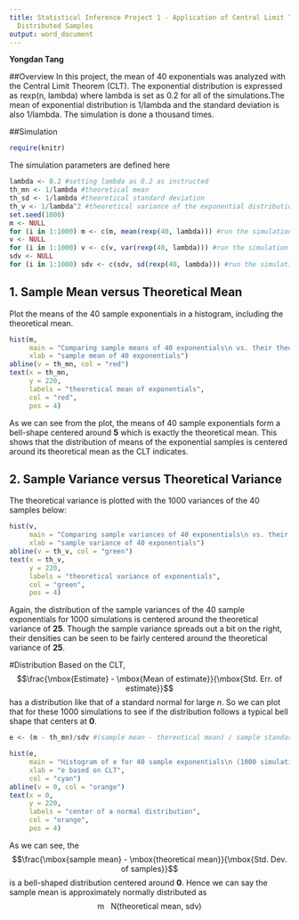 ```yaml
---
title: Statistical Inference Project 1 - Application of Central Limit Theorem to Exponentially
  Distributed Samples
output: word_document
---
```

**Yongdan Tang**

##Overview
In this project, the mean of 40 exponentials was analyzed with the Central Limit Theorem (CLT). The exponential distribution is expressed as rexp(n, lambda) where lambda is set as 0.2 for all of the simulations.The mean of exponential distribution is 1/lambda and the standard deviation is also 1/lambda. The simulation is done a thousand times.

##Simulation
```r
require(knitr)
```

The simulation parameters are defined here

```r
lambda <- 0.2 #setting lambda as 0.2 as instructed
th_mn <- 1/lambda #theoretical mean 
th_sd <- 1/lambda #theoretical standard deviation
th_v <- 1/lambda^2 #theoretical variance of the exponential distribution
set.seed(1000)
m <- NULL 
for (i in 1:1000) m <- c(m, mean(rexp(40, lambda))) #run the simulation 1000 times, obtaining means of 40 exponentials and store it in m 
v <- NULL
for (i in 1:1000) v <- c(v, var(rexp(40, lambda))) #run the simulation 1000 times, obtaining the variance of 40 exponentials and store it in v
sdv <- NULL
for (i in 1:1000) sdv <- c(sdv, sd(rexp(40, lambda))) #run the simulation 1000 times, obtaining the standard deviation of 40 exponentials and store it in sdv
```


## 1. Sample Mean versus Theoretical Mean
Plot the means of the 40 sample exponentials in a histogram, including the theoretical mean.

```r
hist(m, 
     main = "Comparing sample means of 40 exponentials\n vs. their theoretical mean\n (1000 simulations)", 
     xlab = "sample mean of 40 exponentials")
abline(v = th_mn, col = "red")
text(x = th_mn, 
     y = 220, 
     labels = "theoretical mean of exponentials", 
     col = "red", 
     pos = 4)

```

As we can see from the plot, the means of 40 sample exponentials form a bell-shape centered around **5** which is exactly the theoretical mean. This shows that the distribution of means of the exponential samples is centered around its theoretical mean as the CLT indicates.

## 2. Sample Variance versus Theoretical Variance
The theoretical variance is plotted with the 1000 variances of the 40 samples below:


```r
hist(v, 
     main = "Comparing sample variances of 40 exponentials\n vs. their theoretical variance\n (1000 simulations)", 
     xlab = "sample variance of 40 exponentials")
abline(v = th_v, col = "green")
text(x = th_v, 
     y = 220, 
     labels = "theoretical variance of exponentials", 
     col = "green", 
     pos = 4)
```

Again, the distribution of the sample variances of the 40 sample exponentials for 1000 simulations is centered around the theoretical variance of **25**. Though the sample variance spreads out a bit on the right, their densities can be seen to be fairly centered around the theoretical variance of **25**.

#Distribution
Based on the CLT,  $$\frac{\mbox{Estimate} - \mbox{Mean of estimate}}{\mbox{Std. Err. of estimate}}$$ has a distribution like that of a standard normal for large $n$. So we can plot that for these 1000 simulations to see if the distribution follows a typical bell shape that centers at **0**.


```r
e <- (m - th_mn)/sdv #(sample mean - thereotical mean) / sample standard deviation; plot this in a histogram
```




```r
hist(e, 
     main = "Histogram of e for 40 sample exponentials\n (1000 simulations)", 
     xlab = "e based on CLT", 
     col = "cyan")
abline(v = 0, col = "orange")
text(x = 0, 
     y = 220, 
     labels = "center of a normal distribution", 
     col = "orange", 
     pos = 4)
```

As we can see, the $$\frac{\mbox{sample mean} - \mbox{theoretical mean}}{\mbox{Std. Dev. of samples}}$$ is a bell-shaped distribution centered around **0**. Hence we can say the sample mean is approximately normally distributed as
$$\mbox{m  ~ N(theoretical mean, sdv)}$$

